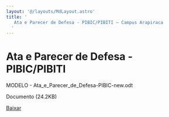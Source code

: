 ```yaml
---
layout: '@/layouts/MdLayout.astro'
title: '
   Ata e Parecer de Defesa - PIBIC/PIBITI — Campus Arapiraca
  '
---
```




Ata e Parecer de Defesa - PIBIC/PIBITI
======================================











 MODELO - Ata\_e\_Parecer\_de\_Defesa-PIBIC-new.odt
   

 Documento 
 (24.2KB)
 

[Baixar](https://arapiraca.ufal.br/graduacao/ciencia-da-computacao/documentos/tcc/documentos-para-o-orientador/modelo-ata_e_parecer_de_defesa-pibic-new.odt/%40%40download/file/MODELO%20-%20Ata_e_Parecer_de_Defesa-PIBIC-new.odt) 










